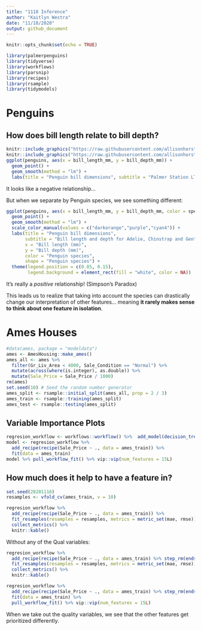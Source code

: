 ```yaml
---
title: "1118 Inference"
author: "Kaitlyn Westra"
date: "11/18/2020"
output: github_document
---
```


```r
knitr::opts_chunk$set(echo = TRUE)
```

```r
library(palmerpenguins)
library(tidyverse)
library(workflows)
library(parsnip)
library(recipes)
library(rsample)
library(tidymodels)
```

# Penguins

## How does bill length relate to bill depth?

```r
knitr::include_graphics("https://raw.githubusercontent.com/allisonhorst/palmerpenguins/master/man/figures/logo.png")
knitr::include_graphics("https://raw.githubusercontent.com/allisonhorst/palmerpenguins/master/man/figures/culmen_depth.png")
ggplot(penguins, aes(x = bill_length_mm, y = bill_depth_mm)) +
  geom_point() +
  geom_smooth(method = "lm") +
  labs(title = "Penguin bill dimensions", subtitle = "Palmer Station LTER", x = "Bill length (mm)", y = "Bill depth (mm)")
```

It looks like a negative relationship...

But when we separate by Penguin species, we see something different:

```r
ggplot(penguins, aes(x = bill_length_mm, y = bill_depth_mm, color = species, shape = species)) +
  geom_point() +
  geom_smooth(method = "lm") +
  scale_color_manual(values = c("darkorange","purple","cyan4")) +
  labs(title = "Penguin bill dimensions",
       subtitle = "Bill length and depth for Adelie, Chinstrap and Gentoo Penguins at Palmer Station LTER",
       x = "Bill length (mm)",
       y = "Bill depth (mm)",
       color = "Penguin species",
       shape = "Penguin species") +
  theme(legend.position = c(0.85, 0.15),
        legend.background = element_rect(fill = "white", color = NA))
```

It's really a *positive* relationship! (Simpson's Paradox)

This leads us to realize that taking into account the species can drastically change our interpretation of other features... meaning **it rarely makes sense to think about one feature in isolation**.

# Ames Houses

```r
#data(ames, package = "modeldata")
ames <- AmesHousing::make_ames()
ames_all <- ames %>%
  filter(Gr_Liv_Area < 4000, Sale_Condition == "Normal") %>%
  mutate(across(where(is.integer), as.double)) %>%
  mutate(Sale_Price = Sale_Price / 1000)
rm(ames)
set.seed(10) # Seed the random number generator
ames_split <- rsample::initial_split(ames_all, prop = 2 / 3)
ames_train <- rsample::training(ames_split)
ames_test <- rsample::testing(ames_split)
```


## Variable Importance Plots

```r
regresion_workflow <- workflows::workflow() %>%  add_model(decision_tree(mode = "regression") %>% set_engine('rpart')) 
model <- regresion_workflow %>% 
  add_recipe(recipe(Sale_Price ~ ., data = ames_train)) %>% 
  fit(data = ames_train)
model %>% pull_workflow_fit() %>% vip::vip(num_features = 15L)
```

## How much does it help to have a feature in?

```r
set.seed(20201118)
resamples <- vfold_cv(ames_train, v = 10)

regresion_workflow %>% 
  add_recipe(recipe(Sale_Price ~ ., data = ames_train)) %>% 
  fit_resamples(resamples = resamples, metrics = metric_set(mae, rmse)) %>%
  collect_metrics() %>%
  knitr::kable()
```

Without any of the Qual variables:

```r
regresion_workflow %>% 
  add_recipe(recipe(Sale_Price ~ ., data = ames_train) %>% step_rm(ends_with("Qual"))) %>%
  fit_resamples(resamples = resamples, metrics = metric_set(mae, rmse)) %>%
  collect_metrics() %>%
  knitr::kable()
```

```r
regresion_workflow %>% 
  add_recipe(recipe(Sale_Price ~ ., data = ames_train) %>% step_rm(ends_with("Qual"))) %>%
  fit(data = ames_train) %>%
  pull_workflow_fit() %>% vip::vip(num_features = 15L)
```


When we take out the quality variables, we see that the other features get prioritized differently. 
